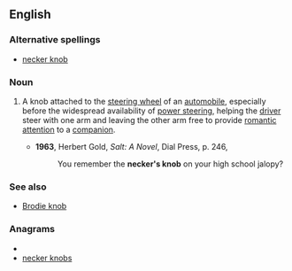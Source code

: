 ==English==

===Alternative spellings===
*[[necker knob]]

===Noun===
{{en-noun|sg=[[necker]][['s]] [[knob]]}}

# {{context|idiom|slang|dated}} A knob attached to the [[steering wheel]] of an [[automobile]], especially before the widespread availability of [[power steering]], helping the [[driver]] steer with one arm and leaving the other arm free to provide [[romantic]] [[attention]] to a  [[companion]].
#*'''1963''', Herbert Gold, ''Salt: A Novel'', Dial Press, p. 246,
#*:You remember the '''necker's knob''' on your high school jalopy?

===See also===
*[[Brodie knob]]

===Anagrams===
* {{alphagram|bceekknnors}}
* [[necker knobs#English|necker knobs]]